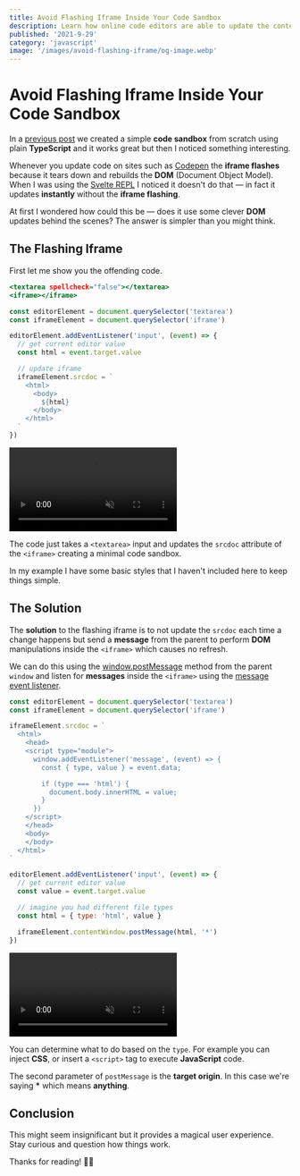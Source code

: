 ```yaml
---
title: Avoid Flashing Iframe Inside Your Code Sandbox
description: Learn how online code editors are able to update the contents of the iframe without causing flashing
published: '2021-9-29'
category: 'javascript'
image: '/images/avoid-flashing-iframe/og-image.webp'
---
```


# Avoid Flashing Iframe Inside Your Code Sandbox

In a [previous post](https://joyofcode.xyz/create-a-coding-sandbox) we created a simple **code sandbox** from scratch using plain **TypeScript** and it works great but then I noticed something interesting.

Whenever you update code on sites such as [Codepen](https://codepen.io/) the **iframe flashes** because it tears down and rebuilds the **DOM** (Document Object Model). When I was using the [Svelte REPL](https://svelte.dev/repl/hello-world) I noticed it doesn't do that — in fact it updates **instantly** without the **iframe flashing**.

At first I wondered how could this be — does it use some clever **DOM** updates behind the scenes? The answer is simpler than you might think.

## The Flashing Iframe

First let me show you the offending code.

```html:index.html
<textarea spellcheck="false"></textarea>
<iframe></iframe>
```

```js:app.js
const editorElement = document.querySelector('textarea')
const iframeElement = document.querySelector('iframe')

editorElement.addEventListener('input', (event) => {
  // get current editor value
  const html = event.target.value

  // update iframe
  iframeElement.srcdoc = `
    <html>
      <body>
        ${html}
      </body>
    </html>
  `
})
```

<video autoPlay={true} loop muted controls>
  <source
    src="/images/avoid-flashing-iframe/iframe-flashing.mp4"
    type="video/mp4"
  />
</video>

The code just takes a `<textarea>` input and updates the `srcdoc` attribute of the `<iframe>` creating a minimal code sandbox.

In my example I have some basic styles that I haven't included here to keep things simple.

## The Solution

The **solution** to the flashing iframe is to not update the `srcdoc` each time a change happens but send a **message** from the parent to perform **DOM** manipulations inside the `<iframe>` which causes no refresh.

We can do this using the [window.postMessage](https://developer.mozilla.org/en-US/docs/Web/API/Window/postMessage) method from the parent `window` and listen for **messages** inside the `<iframe>` using the [message event listener](https://developer.mozilla.org/en-US/docs/Web/API/Window/message_event).

```js:app.js
const editorElement = document.querySelector('textarea')
const iframeElement = document.querySelector('iframe')

iframeElement.srcdoc = `
  <html>
    <head>
    <script type="module">
      window.addEventListener('message', (event) => {
        const { type, value } = event.data;

        if (type === 'html') {
          document.body.innerHTML = value;
        }
      })
    </script>
    </head>
    <body>
    </body>
  </html>
`

editorElement.addEventListener('input', (event) => {
  // get current editor value
  const value = event.target.value

  // imagine you had different file types
  const html = { type: 'html', value }

  iframeElement.contentWindow.postMessage(html, '*')
})
```

<video autoPlay={true} loop muted controls>
  <source
    src="/images/avoid-flashing-iframe/iframe-without-flashing.mp4"
    type="video/mp4"
  />
</video>

You can determine what to do based on the `type`. For example you can inject **CSS**, or insert a `<script>` tag to execute **JavaScript** code.

The second parameter of `postMessage` is the **target origin**. In this case we're saying **\*** which means **anything**.

## Conclusion

This might seem insignificant but it provides a magical user experience. Stay curious and question how things work.

Thanks for reading! 🏄‍♀️
